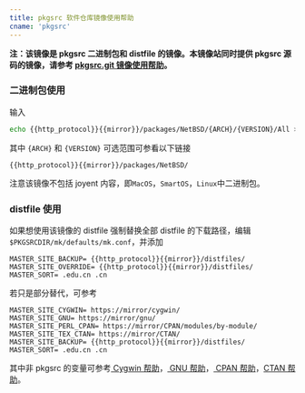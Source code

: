 ```yaml
---
title: pkgsrc 软件仓库镜像使用帮助
cname: 'pkgsrc'
---
```


**注：该镜像是 pkgsrc 二进制包和 distfile 的镜像。本镜像站同时提供 pkgsrc 源码的镜像，请参考 [pkgsrc.git 镜像使用帮助](/pkgsrc.git/)。**

### 二进制包使用

输入

<CodeBlock>

```bash
echo {{http_protocol}}{{mirror}}/packages/NetBSD/{ARCH}/{VERSION}/All > $PKGDIR/etc/pkgin/repositories.conf
```

</CodeBlock>

其中 `{ARCH}` 和 `{VERSION}` 可选范围可参看以下链接

<CodeBlock>

```
{{http_protocol}}{{mirror}}/packages/NetBSD/
```

</CodeBlock>

注意该镜像不包括 joyent 内容，即`MacOS`，`SmartOS`，`Linux`中二进制包。

### distfile 使用

如果想使用该镜像的 distfile 强制替换全部 distfile 的下载路径，编辑`$PKGSRCDIR/mk/defaults/mk.conf`，并添加

<CodeBlock>

```
MASTER_SITE_BACKUP= {{http_protocol}}{{mirror}}/distfiles/
MASTER_SITE_OVERRIDE= {{http_protocol}}{{mirror}}/distfiles/
MASTER_SORT= .edu.cn .cn
```

</CodeBlock>

若只是部分替代，可参考

<CodeBlock>

```
MASTER_SITE_CYGWIN= https://mirror/cygwin/
MASTER_SITE_GNU= https://mirror/gnu/
MASTER_SITE_PERL_CPAN= https://mirror/CPAN/modules/by-module/
MASTER_SITE_TEX_CTAN= https://mirror/CTAN/
MASTER_SITE_BACKUP= {{http_protocol}}{{mirror}}/distfiles/
MASTER_SORT= .edu.cn .cn
```

</CodeBlock>

其中非 pkgsrc 的变量可参考[ Cygwin 帮助](/cygwin/)，[ GNU 帮助](/gnu/)，[ CPAN 帮助](/CPAN/)，[CTAN 帮助](/CTAN/)。
